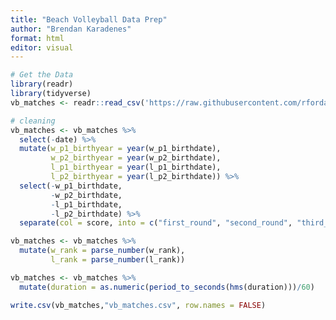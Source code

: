 ```yaml
---
title: "Beach Volleyball Data Prep"
author: "Brendan Karadenes"
format: html
editor: visual
---
```


```r
# Get the Data
library(readr)
library(tidyverse)
vb_matches <- readr::read_csv('https://raw.githubusercontent.com/rfordatascience/tidytuesday/master/data/2020/2020-05-19/vb_matches.csv', guess_max = 76000)
```

```r
# cleaning
vb_matches <- vb_matches %>%
  select(-date) %>%
  mutate(w_p1_birthyear = year(w_p1_birthdate),
         w_p2_birthyear = year(w_p2_birthdate),
         l_p1_birthyear = year(l_p1_birthdate),
         l_p2_birthyear = year(l_p2_birthdate)) %>%
  select(-w_p1_birthdate,
         -w_p2_birthdate,
         -l_p1_birthdate,
         -l_p2_birthdate) %>%
  separate(col = score, into = c("first_round", "second_round", "third_round"), sep = ", ", fill = "right")
```

```r
vb_matches <- vb_matches %>%
  mutate(w_rank = parse_number(w_rank),
         l_rank = parse_number(l_rank))
```

```r
vb_matches <- vb_matches %>%
  mutate(duration = as.numeric(period_to_seconds(hms(duration)))/60)
```

```r
write.csv(vb_matches,"vb_matches.csv", row.names = FALSE)
```
